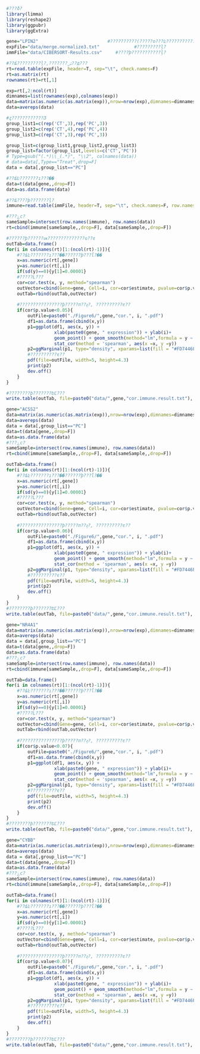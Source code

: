 ```r
#???ð?
library(limma)
library(reshape2)
library(ggpubr)
library(ggExtra)

gene="LPIN2"                          #??????????(?????о???Ŀ???????????޸?)
expFile="data/merge.normalize3.txt"             #?????????ļ?
immFile="data/CIBERSORT-Results.csv"     #????ϸ???????????ļ?

```

```r
#??ȡ?????????ļ?,???????ݽ??д???
rt=read.table(expFile, header=T, sep="\t", check.names=F)
rt=as.matrix(rt)
rownames(rt)=rt[,1]
```


```r
exp=rt[,2:ncol(rt)]
dimnames=list(rownames(exp),colnames(exp))
data=matrix(as.numeric(as.matrix(exp)),nrow=nrow(exp),dimnames=dimnames)
data=avereps(data)
```


```r
#ȥ????????????Ʒ
group_list1=c(rep('CT',3),rep('PC',3))
group_list2=c(rep('CT',4),rep('PC',4))
group_list3=c(rep('CT',3),rep('PC',3))

group_list=c(group_list1,group_list2,group_list3)
group_list=factor(group_list,levels=c('CT','PC'))
# Type=gsub("(.*)\\_(.*)", "\\2", colnames(data))
# data=data[,Type=="Treat",drop=F]
data = data[,group_list=="PC"]
```


```r
#??ȡĿ???????ı???��
data=t(data[gene,,drop=F])
data=as.data.frame(data)

#??ȡ????ϸ???????ļ?
immune=read.table(immFile, header=T, sep="\t", check.names=F, row.names=1)

#???ݺϲ?
sameSample=intersect(row.names(immune), row.names(data))
rt=cbind(immune[sameSample,,drop=F], data[sameSample,,drop=F])
```


```r
#??????ϸ??????ѭ??????????????ɢ??ͼ
outTab=data.frame()
for(i in colnames(rt)[1:(ncol(rt)-1)]){
	#??ȡĿ???????ı???��??????ϸ???ĺ?��
	x=as.numeric(rt[,gene])
	y=as.numeric(rt[,i])
	if(sd(y)==0){y[1]=0.00001}
	#?????Լ???
	cor=cor.test(x, y, method="spearman")
	outVector=cbind(Gene=gene, Cell=i, cor=cor$estimate, pvalue=cor$p.value)
	outTab=rbind(outTab,outVector)
	
	#????????????????ϸ?????п??ӻ?, ??????????ͼ??
	if(cor$p.value<0.05){
		outFile=paste0("./Figure6/",gene,"cor.", i, ".pdf")
		df1=as.data.frame(cbind(x,y))
		p1=ggplot(df1, aes(x, y)) + 
				  xlab(paste0(gene, " expression")) + ylab(i)+
				  geom_point() + geom_smooth(method="lm",formula = y ~ x) + theme_bw()+
				  stat_cor(method = 'spearman', aes(x =x, y =y))
		p2=ggMarginal(p1, type="density", xparams=list(fill = "#FD7446FF"), yparams=list(fill = "#3B4992FF"))
		#??????????ͼ??
		pdf(file=outFile, width=5, height=4.3)
		print(p2)
		dev.off()
	}
}
```


```r
#????????ϸ???????ԵĽ???
write.table(outTab, file=paste0("data/",gene,"cor.immune.result.txt"), sep="\t", row.names=F, quote=F)
```

```r
gene="ACSS2"
data=matrix(as.numeric(as.matrix(exp)),nrow=nrow(exp),dimnames=dimnames)
data=avereps(data)
data = data[,group_list=="PC"]
data=t(data[gene,,drop=F])
data=as.data.frame(data)
#???ݺϲ?
sameSample=intersect(row.names(immune), row.names(data))
rt=cbind(immune[sameSample,,drop=F], data[sameSample,,drop=F])

outTab=data.frame()
for(i in colnames(rt)[1:(ncol(rt)-1)]){
	#??ȡĿ???????ı???��??????ϸ???ĺ?��
	x=as.numeric(rt[,gene])
	y=as.numeric(rt[,i])
	if(sd(y)==0){y[1]=0.00001}
	#?????Լ???
	cor=cor.test(x, y, method="spearman")
	outVector=cbind(Gene=gene, Cell=i, cor=cor$estimate, pvalue=cor$p.value)
	outTab=rbind(outTab,outVector)
	
	#????????????????ϸ?????п??ӻ?, ??????????ͼ??
	if(cor$p.value<0.06){
		outFile=paste0("./Figure6/",gene,"cor.", i, ".pdf")
		df1=as.data.frame(cbind(x,y))
		p1=ggplot(df1, aes(x, y)) + 
				  xlab(paste0(gene, " expression")) + ylab(i)+
				  geom_point() + geom_smooth(method="lm",formula = y ~ x) + theme_bw()+
				  stat_cor(method = 'spearman', aes(x =x, y =y))
		p2=ggMarginal(p1, type="density", xparams=list(fill = "#FD7446FF"), yparams=list(fill = "#3B4992FF"))
		#??????????ͼ??
		pdf(file=outFile, width=5, height=4.3)
		print(p2)
		dev.off()
	}
}
#????????ϸ???????ԵĽ???
write.table(outTab, file=paste0("data/",gene,"cor.immune.result.txt"), sep="\t", row.names=F, quote=F)
```
```r
gene="NR4A1"
data=matrix(as.numeric(as.matrix(exp)),nrow=nrow(exp),dimnames=dimnames)
data=avereps(data)
data = data[,group_list=="PC"]
data=t(data[gene,,drop=F])
data=as.data.frame(data)
#???ݺϲ?
sameSample=intersect(row.names(immune), row.names(data))
rt=cbind(immune[sameSample,,drop=F], data[sameSample,,drop=F])

outTab=data.frame()
for(i in colnames(rt)[1:(ncol(rt)-1)]){
	#??ȡĿ???????ı???��??????ϸ???ĺ?��
	x=as.numeric(rt[,gene])
	y=as.numeric(rt[,i])
	if(sd(y)==0){y[1]=0.00001}
	#?????Լ???
	cor=cor.test(x, y, method="spearman")
	outVector=cbind(Gene=gene, Cell=i, cor=cor$estimate, pvalue=cor$p.value)
	outTab=rbind(outTab,outVector)
	
	#????????????????ϸ?????п??ӻ?, ??????????ͼ??
	if(cor$p.value<0.07){
		outFile=paste0("./Figure6/",gene,"cor.", i, ".pdf")
		df1=as.data.frame(cbind(x,y))
		p1=ggplot(df1, aes(x, y)) + 
				  xlab(paste0(gene, " expression")) + ylab(i)+
				  geom_point() + geom_smooth(method="lm",formula = y ~ x) + theme_bw()+
				  stat_cor(method = 'spearman', aes(x =x, y =y))
		p2=ggMarginal(p1, type="density", xparams=list(fill = "#FD7446FF"), yparams=list(fill = "#3B4992FF"))
		#??????????ͼ??
		pdf(file=outFile, width=5, height=4.3)
		print(p2)
		dev.off()
	}
}
#????????ϸ???????ԵĽ???
write.table(outTab, file=paste0("data/",gene,"cor.immune.result.txt"), sep="\t", row.names=F, quote=F)
```

```r
gene="CYBB"
data=matrix(as.numeric(as.matrix(exp)),nrow=nrow(exp),dimnames=dimnames)
data=avereps(data)
data = data[,group_list=="PC"]
data=t(data[gene,,drop=F])
data=as.data.frame(data)
#???ݺϲ?
sameSample=intersect(row.names(immune), row.names(data))
rt=cbind(immune[sameSample,,drop=F], data[sameSample,,drop=F])

outTab=data.frame()
for(i in colnames(rt)[1:(ncol(rt)-1)]){
	#??ȡĿ???????ı???��??????ϸ???ĺ?��
	x=as.numeric(rt[,gene])
	y=as.numeric(rt[,i])
	if(sd(y)==0){y[1]=0.00001}
	#?????Լ???
	cor=cor.test(x, y, method="spearman")
	outVector=cbind(Gene=gene, Cell=i, cor=cor$estimate, pvalue=cor$p.value)
	outTab=rbind(outTab,outVector)
	
	#????????????????ϸ?????п??ӻ?, ??????????ͼ??
	if(cor$p.value<0.07){
		outFile=paste0("./Figure6/",gene,"cor.", i, ".pdf")
		df1=as.data.frame(cbind(x,y))
		p1=ggplot(df1, aes(x, y)) + 
				  xlab(paste0(gene, " expression")) + ylab(i)+
				  geom_point() + geom_smooth(method="lm",formula = y ~ x) + theme_bw()+
				  stat_cor(method = 'spearman', aes(x =x, y =y))
		p2=ggMarginal(p1, type="density", xparams=list(fill = "#FD7446FF"), yparams=list(fill = "#3B4992FF"))
		#??????????ͼ??
		pdf(file=outFile, width=5, height=4.3)
		print(p2)
		dev.off()
	}
}
#????????ϸ???????ԵĽ???
write.table(outTab, file=paste0("data/",gene,"cor.immune.result.txt"), sep="\t", row.names=F, quote=F)
```


